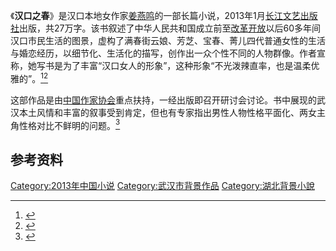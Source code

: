 《'''汉口之春'''》是汉口本地女作家[[姜燕鸣|姜燕鸣]]的一部长篇小说，2013年1月[[长江文艺出版社|长江文艺出版社]]出版，共27万字。该书叙述了中华人民共和国成立前至[[改革开放|改革开放]]以后60多年间汉口市民生活的图景，虚构了满春街云娘、芳芝、宝春、菁儿四代普通女性的生活与婚恋经历，以细节化、生活化的描写，创作出一众个性不同的人物群像。作者宣称，她写书是为了丰富“汉口女人的形象”，这种形象“不光泼辣直率，也是温柔优雅的”。<ref>{{Cite web |url=http://www.bookdao.com/article/66134/ |title=王新民.《汉口之春》：快餐文化时代的细火慢炖. |access-date=2014-04-11 |archive-date=2016-03-04 |archive-url=https://web.archive.org/web/20160304075536/http://www.bookdao.com/article/66134/ |dead-url=no }}</ref><ref>{{Cite web |url=http://hb.sina.com.cn/art/ds/2013-01-07/091044746.html |title=汉网.武汉作家姜燕鸣《汉口之春》 力证汉口女人温柔 |access-date=2014-04-11 |archive-date=2016-03-04 |archive-url=https://web.archive.org/web/20160304192242/http://hb.sina.com.cn/art/ds/2013-01-07/091044746.html |dead-url=no }}</ref>

这部作品是由[[中国作家协会|中国作家协会]]重点扶持，一经出版即召开研讨会讨论。书中展现的武汉本土风情和丰富的叙事受到肯定，但也有专家指出男性人物性格平面化、两女主角性格对比不鲜明的问题。<ref>{{Cite web |url=http://hbrb.cnhubei.com/html/hbrb/20130107/hbrb1948089.html |title=熊唤军.研讨《汉口之春》专家讲真话.湖北日报 |access-date=2014-04-11 |archive-date=2016-03-24 |archive-url=https://web.archive.org/web/20160324193820/http://hbrb.cnhubei.com/html/hbrb/20130107/hbrb1948089.html |dead-url=yes }}</ref>

==参考资料==
{{reflist}}

[[Category:2013年中国小说|Category:2013年中国小说]]
[[Category:武汉市背景作品|Category:武汉市背景作品]]
[[Category:湖北背景小說|Category:湖北背景小說]]